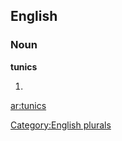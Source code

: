 
==English==

===Noun===
'''tunics'''

# {{plural of|[[tunic]]}}

[[Category:English plurals]]

[[ar:tunics]]